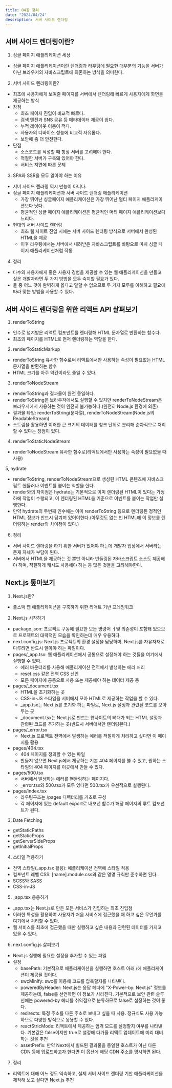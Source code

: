 ---
title: 04장 정리
date: "2024/04/24"
description: 서버 사이드 렌더링
---

## 서버 사이드 렌더링이란?

1. 싱글 페이지 애플리케이션 세상

- 싱글 페이지 애플리케이션이란 렌더링과 라우팅에 필요한 대부분의 기능을 서버가 아닌 브라우저의 자바스크립트에 의존하는 방식을 의미한다.

2. 서버 사이드 렌러링이란?

- 최초에 사용자에게 보여줄 페이지를 서버에서 렌더링해 빠르게 사용자에게 화면을 제공하는 방식
- 장점
  - 최초 페이지 진입이 비교적 빠르다.
  - 검색 엔진과 SNS 공유 등 메타데이터 제공이 쉽다.
  - 누적 레이아웃 이동이 적다.
  - 사용자의 디바이스 성능에 비교적 자유롭다.
  - 보안에 좀 더 안전한다.
- 단점
  - 소스코드를 작성할 때 항상 서버를 고려해야 한다.
  - 적절한 서버가 구축돼 있어야 한다.
  - 서비스 지연에 따른 문제

3. SPA와 SSR을 모두 알아야 하는 이유

- 서버 사이드 렌러링 역시 만능이 아니다.
- 싱글 페이지 애플리케이션과 서버 사이드 렌더링 애플리케이션
  - 가장 뛰어난 싱글페이지 애플리케이션은 가장 뛰어난 멀티 페이지 애플리케이션보다 낫다.
  - 평균적인 싱글 페이지 애플리케이션은 평균적인 머티 페이지 애플리케이션보다 느리다.
- 현대의 서버 사이드 렌더링
  - 최초 웹 사이트 진입 시에는 서버 사이드 렌더링 방식으로 서버에서 완성된 HTML을 제공
  - 이후 라우팅에서는 서버에서 내려받은 자바스크립트를 바탕으로 마치 싱글 페이지 애플리케이션처럼 작동

4. 정리

- 다수의 사용자에게 좋은 사용자 경험을 제공할 수 있는 웹 애플리케이션을 만들고 싶은 개발자라면 두 가지 방법을 모두 숙지할 필요가 있다.
- 둘 중 어느 것이 완벽하게 옳다고 말할 수 없으므로 두 가지 모두를 이해하고 필요에 따라 맞는 방법을 사용할 수 있다.

## 서버 사이드 렌더링을 위한 리액트 API 살펴보기

1. renderToString

- 인수로 넘겨받은 리액트 컴포넌트를 렌더링해 HTML 문자열로 반환하는 함수다.
- 최초의 페이지를 HTML로 먼저 렌더링하는 역할을 한다.

2. renderToStaticMarkup

- renderToString 유사한 함수로써 리액트에서만 사용하는 속성이 필요없는 HTML 문자열을 반환하는 함수
- HTML 크기를 아주 약간이라도 줄일 수 있다.

3. renderToNodeStream

- renderToString과 결과물이 완전 동일하다.
- renderToString은 브라우저에서도 실행할 수 있지만 renderToNodeStream은 브라우저에서 사용하는 것이 완전히 불가능하다.(완전히 Node.js 환경에 의존)
- 결과물 타입: renderToString(문자열), renderToNodeStream(Node.js의 ReadableStream)
- 스트림을 활용하면 이러한 큰 크기의 데이터를 청크 단위로 분리해 순차적으로 처리할 수 있다는 장점이 있다.

4. renderToStaticNodeStream

- renderToNodeStream 유사한 함수로(리액트에서만 사용하는 속성이 필요없을 때 사용)

5, hydrate

- renderToString, renderToNodeStream으로 생성된 HTML 콘텐츠에 자바스크립트 핸들러나 이벤트를 붙이는 역할을 한다.
- render와의 차이점은 hydrate는 기본적으로 이미 렌더링된 HTML이 있다는 가정하에 작업이 수행되고, 이 렌더링된 HTML을 기준으로 이벤트를 붙이는 작업만 실행한다.
- 만약 hydrate의 두번째 인수에는 이미 renderToString 등으로 렌더링된 정적인 HTML 정보가 반드시 담겨져 있어야한다.(아무것도 없는 빈 HTML에 이 정보를 렌더링하는 render와 차이점이 있다.)

6. 정리

- 서버 사이드 렌더링을 하기 위한 서버가 있어야 하는데 개발자 입장에서 서버라는 존재 자체가 부담이 된다.
- 서버에서 HTML을 제공하는 것 뿐만 아니라 번들링된 자바스크립트 소스도 제공해야 하며, 적절하게 캐시도 사용해야 하는 등 많은 것들을 고려해야한다.

## Next.js 톺아보기

1. Next.js란?

- 풀스택 웹 애플리케이션을 구축하기 위한 리액트 기반 프레임워크

2. Next.js 시작하기

- package.json: 프로젝트 구동에 필요한 모든 명령어 ㅓ및 의존성이 포함돼 있으므로 프로젝트의 대략적인 모습을 확인하는데 매우 유용하다.
- next.config.js: Next.js 프로젝트의 환경 설정을 담당하며, Next.js를 자유자재로 다루려면 반드시 알아야 하는 파일이다.
- pages/\_app.tsx: 웹 애플리케이션에서 공통으로 설정해야 하는 것들을 여기에서 실행할 수 있따.
  - 에러 바운더리를 사용해 애플리케이션 전역에서 발생하는 에러 처리
  - reset.css 같은 전역 CSS 선언
  - 모든 페이지에 공통으로 사용 또는 제공해야 하는 데이터 제공 등
- pages/\_document.tsx
  - HTML을 초기화하는 곳
  - CSS-in-JS 스타일을 서버에서 모아 HTML로 제공하는 작업을 할 수 있다.
  - \_app.tsx는 Next.js를 초기화 하는 파일로, Next.js 설정과 관련된 코드를 모아두는 곳
  - \_document.tsx는 Next.js로 만드는 웹사이트의 뼈대가 되는 HTML 설정과 관련된 코드를 추가하는 곳(반드시 서버에서만 렌더링된다.)
- pages/\_error.tsx
  - Next.js 프로젝트 전역에서 발생하는 에러를 적절하게 처리하고 싶다면 이 페이지를 활용
- pages/404.tsx
  - 404 페이지를 정의할 수 있는 파일
  - 만들지 않으면 Next.js에서 제공하는 기본 404 페이지를 볼 수 있고, 원하는 스타일의 404 페이지를 이곳에서 만들 수 있다.
- pages/500.tsx
  - 서버에서 발생하는 에러를 핸들링하는 페이지다.
  - \_error.tsx와 500.tsx가 모두 있다면 500.tsx가 우선적으로 실행된다.
- pages/index.tsx
  - 라우팅구조는 /pages 디렉터리를 기초로 구성
  - 각 페이지에 있는 default export로 내보낸 함수가 해당 페이지의 루트 컴포넌트가 된다.

3. Date Fetching

- getStaticPaths
- getStaticProps
- getServerSideProps
- getInitialProps

4. 스타일 적용하기

- 전역 스타일(\_app.tsx 활용): 애플리케이션 전역에 스타일 적용
- 컴포넌트 레벨 CSS: [name].module.css와 같은 명명 규칙만 준수하면 된다.
- SCSS와 SASS
- CSS-in-JS

5. \_app.tsx 응용하기

- \_app.tsx는 Next.js로 만든 모든 서비스가 진입하는 최초 진입점
- 이러한 특성을 활용하여 사용자가 처음 서비스에 접근했을 때 하고 싶은 무언가를 여기에서 처리할 수 있다.
- 웹 서비스를 최초에 접근했을 때만 실행하고 싶은 내용과 관련된 데이터를 가지고 있을 수 있다.

6. next.config.js 살펴보기

- Next.js 실행에 필요한 설정을 추가할 수 있는 파일
- 설정
  - basePath: 기본적으로 애플리케이션을 실행하면 호스트 아래 /에 애플리케이션이 제공될 것이다.
  - swcMinify: swc를 이용해 코드를 압축할지를 나타낸다.
  - poweredByHeader: Next.js는 응답 헤더에 "X-Power-by: Next.js" 정보를 제공하는데, false를 선언하면 이 정보가 사라진다. 기본적으로 보안 관련 솔루션에는 powered-by 헤더를 취약점으로 분류하므로 false로 설정하는 것이 좋다.
  - redirects: 특정 주소를 다른 주소로 보내고 싶을 때 사용. 정규식도 사용 가능하므로 다양한 방식으로 응용할 수 있다.
  - reactStricMode: 리액트에서 제공하는 엄격 모드를 설정할지 여부를 나타낸다. 기본값은 false이지만 true로 설정해 다가올 리액트 업데이트에 미리 대비하는 것을 추천
  - assetPrefix: 만약 Next에서 빌드된 결과물을 동일한 호스트가 아닌 다른 CDN 등에 업로드하고자 한다면 이 옵션에 해당 CDN 주소를 명시하면 된다.

7. 정리

- 리액트에 대해 어느 정도 익숙하고, 실제 서버 사이드 렌더링 기반 애플리케이션을 제작해 보고 싶다면 Next.js 추천
